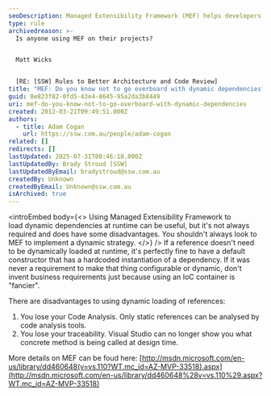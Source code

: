 ```yaml
---
seoDescription: Managed Extensibility Framework (MEF) helps developers load dynamic dependencies at runtime, but it's not always necessary.
type: rule
archivedreason: >-
  Is anyone using MEF on their projects?


  Matt Wicks


  [RE: [SSW] Rules to Better Architecture and Code Review]
title: "MEF: Do you know not to go overboard with dynamic dependencies?"
guid: 0e823f82-0fd5-43e4-8645-95a2da3b8449
uri: mef-do-you-know-not-to-go-overboard-with-dynamic-dependencies
created: 2012-03-21T09:49:51.000Z
authors:
  - title: Adam Cogan
    url: https://ssw.com.au/people/adam-cogan
related: []
redirects: []
lastUpdated: 2025-07-31T00:46:18.000Z
lastUpdatedBy: Brady Stroud [SSW]
lastUpdatedByEmail: bradystroud@ssw.com.au
createdBy: Unknown
createdByEmail: Unknown@ssw.com.au
isArchived: true
---
```


<introEmbed
  body={<>
Using Managed Extensibility Framework to load dynamic dependencies at runtime can be useful, but it's not always required and does have some disadvantages. You shouldn't always look to MEF to implement a dynamic strategy.
  </>}
/>
If a reference doesn't need to be dynamically loaded at runtime, it's perfectly fine to have a default constructor that has a hardcoded instantiation of a dependency. If it was never a requirement to make that thing configurable or dynamic, don't invent business requirements just because using an IoC container is "fancier".

There are disadvantages to using dynamic loading of references:

1. You lose your Code Analysis. Only static references can be analysed by code analysis tools.
2. You lose your traceability. Visual Studio can no longer show you what concrete method is being called at design time.

More details on MEF can be foud here: [http://msdn.microsoft.com/en-us/library/dd460648(v=vs.110?WT.mc_id=AZ-MVP-33518).aspx](http://msdn.microsoft.com/en-us/library/dd460648%28v=vs.110%29.aspx?WT.mc_id=AZ-MVP-33518)
